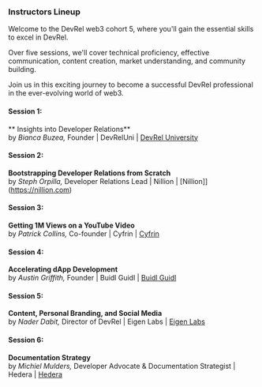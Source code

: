 ### Instructors Lineup 

Welcome to the DevRel web3 cohort 5, where you'll gain the essential skills to excel in DevRel. 

Over five sessions, we'll cover technical proficiency, effective communication, content creation, market understanding, and community building. 

Join us in this exciting journey to become a successful DevRel professional in the ever-evolving world of web3.


#### Session 1: 
** Insights into Developer Relations** <br />
 by *Bianca Buzea,* Founder | DevRelUni | [DevRel University](https://devreluni.com/)

#### Session 2: 
**Bootstrapping Developer Relations from Scratch** <br />
 by *Steph Orpilla,* Developer Relations Lead |  Nillion | [Nillion]](https://nillion.com)

#### Session 3: 
**Getting 1M Views on a YouTube Video** <br />
 by *Patrick Collins,*  Co-founder  | Cyfrin | [Cyfrin](https://www.cyfrin.io)

#### Session 4: 
**Accelerating dApp Development** <br />
 by *Austin Griffith,* Founder | Buidl Guidl | [Buidl Guidl](https://speedrunethereum.com)

#### Session 5: 
**Content, Personal Branding, and Social Media** <br /> 
 by *Nader Dabit,* Director of DevRel | Eigen Labs | [Eigen Labs](https://www.eigenlabs.org)

 #### Session 6: 
**Documentation Strategy** <br /> 
 by *Michiel Mulders,* Developer Advocate & Documentation Strategist | Hedera  | [Hedera](https://hedera.com)
